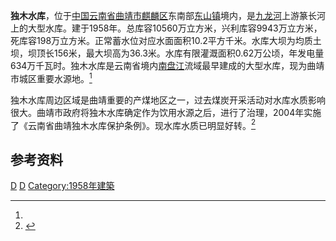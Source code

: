 {{Infobox Reservoir 
|name = 独木水库
|nickname =
|image = 
|image_caption = 
|map = 
|map_caption = 
|pushpin_map = China Yunnan
|pushpin_map_caption = 独木水库在云南省的位置
|code = BHA20000012
|class = 大型水库
|location_of_reservoir = [[云南省|云南省]][[曲靖市|曲靖市]][[麒麟区|麒麟区]][[东山镇_(曲靖市)|东山镇]]
|location_of_dam = 
|inflow =墨红河
|outflow = [[九龙河_(黄泥河)|篆长河]]
|catchment_area = 196
|reservoir_area = 
|mean_depth = 
|maximum_depth = 
|flood_level = 
|normal_water_level =
|dead_water_level = 
|water_quality = 
|island = 
|maximum_storage_capacity = 
|normal_storage_capacity =
|dead_storage_capacity = 
|type_of_dam =均质土坝
|elevation_of_dam = 
|height_of_dam = 36.3
|length_of_dam =156
|width_of_dam =6
|installed_capacity = 
|irrigated_area =
|start = 1958年
|complete = 
|cost = 
|emigrate =
|latd = 25
|latm = 17
|lats = 47
|latNS =N 
|longd = 104
|longm = 06
|longs = 43
|longEW = E
|website = 
|footnotes = <ref name="中国河湖大典">{{cite book zh |author=《[[中国河湖大典|中国河湖大典]]》编纂委员会 |title=《中国河湖大典·珠江卷》 |format=M |edition=1 |location=北京 |publisher=中国水利水电出版社 |date=2013年1月 |pages=36页 |id= ISBN 978-7-5170-0561-2}}</ref>
}}
'''独木水库'''，位于[[中国|中国]][[云南省|云南省]][[曲靖市|曲靖市]][[麒麟区|麒麟区]]东南部[[东山镇_(曲靖市)|东山镇]]境内，是[[九龙河_(黄泥河)|九龙河]]上游篆长河上的大型水库。建于1958年。总库容10560万立方米，兴利库容9943万立方米，死库容198万立方米。正常蓄水位对应水面面积10.2平方千米。水库大坝为均质土坝，坝顶长156米，最大坝高为36.3米。水库有限灌溉面积0.62万公顷，年发电量634万千瓦时。独木水库是云南省境内[[南盘江|南盘江]]流域最早建成的大型水库，现为曲靖市城区重要水源地。<ref name="中国河湖大典"/>

独木水库周边区域是曲靖重要的产煤地区之一，过去煤炭开采活动对水库水质影响很大。曲靖市政府将独木水库确定作为饮用水源之后，进行了治理，2004年实施了《云南省曲靖独木水库保护条例》。现水库水质已明显好转。<ref>{{cite web | language = zh-cn | publisher = 新华网云南频道 | title = 曲靖独木水库：遭污染水源地 变成生态区 | url = http://www.yn.xinhuanet.com/newscenter/2010-08/18/content_20650904.htm | date = 2010-08-18 | accessdate = 2013-06-09 | deadurl = yes | archiveurl = https://web.archive.org/web/20160304111455/http://www.yn.xinhuanet.com/newscenter/2010-08/18/content_20650904.htm | archivedate = 2016-03-04 }}</ref>
==参考资料==
{{reflist}}
[[Category:曲靖水库|D]]
[[Category:麒麟区|D]]
[[Category:1958年建築|Category:1958年建築]]
